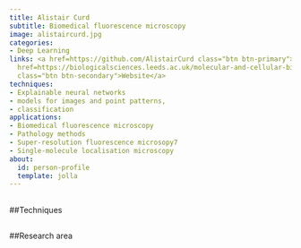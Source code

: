 ```yaml
---
title: Alistair Curd
subtitle: Biomedical fluorescence microscopy
image: alistaircurd.jpg
categories:
- Deep Learning
links: <a href=https://github.com/AlistairCurd class="btn btn-primary">Github</a><a
  href=https://biologicalsciences.leeds.ac.uk/molecular-and-cellular-biology/staff/305/dr-alistair-curd
  class="btn btn-secondary">Website</a>
techniques:
- Explainable neural networks
- models for images and point patterns,
- classification
applications:
- Biomedical fluorescence microscopy
- Pathology methods
- Super-resolution fluorescence microsopy7
- Single-molecule localisation microscopy
about:
  id: person-profile
  template: jolla
---
```

   
:::{#person-profile}
:::
   
##
##Techniques
   
:::{#Techniques}
:::
   
##
##Research area
   
:::{#applications}
:::